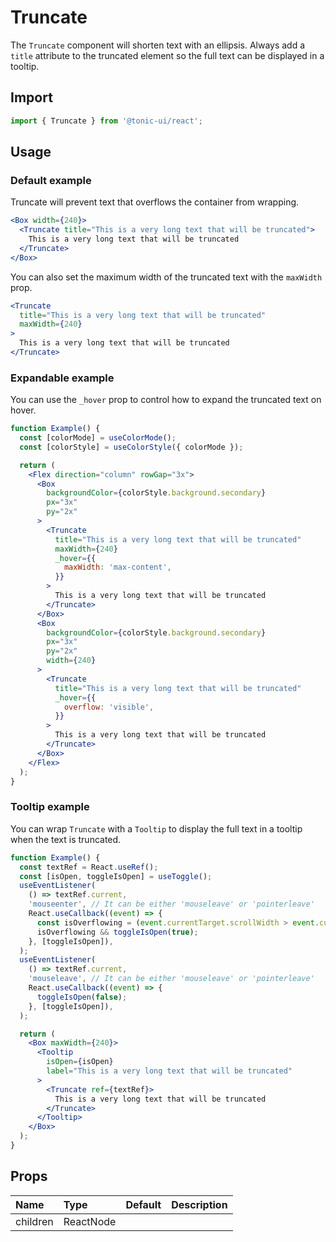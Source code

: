 # Truncate

The `Truncate` component will shorten text with an ellipsis. Always add a `title` attribute to the truncated element so the full text can be displayed in a tooltip.

## Import

```js
import { Truncate } from '@tonic-ui/react';
```

## Usage

### Default example

Truncate will prevent text that overflows the container from wrapping.

```jsx
<Box width={240}>
  <Truncate title="This is a very long text that will be truncated">
    This is a very long text that will be truncated
  </Truncate>
</Box>
```

You can also set the maximum width of the truncated text with the `maxWidth` prop.

```jsx
<Truncate
  title="This is a very long text that will be truncated"
  maxWidth={240}
>
  This is a very long text that will be truncated
</Truncate>
```

### Expandable example

You can use the `_hover` prop to control how to expand the truncated text on hover.

```jsx
function Example() {
  const [colorMode] = useColorMode();
  const [colorStyle] = useColorStyle({ colorMode });

  return (
    <Flex direction="column" rowGap="3x">
      <Box
        backgroundColor={colorStyle.background.secondary}
        px="3x"
        py="2x"
      >
        <Truncate
          title="This is a very long text that will be truncated"
          maxWidth={240}
          _hover={{
            maxWidth: 'max-content',
          }}
        >
          This is a very long text that will be truncated
        </Truncate>
      </Box>
      <Box
        backgroundColor={colorStyle.background.secondary}
        px="3x"
        py="2x"
        width={240}
      >
        <Truncate
          title="This is a very long text that will be truncated"
          _hover={{
            overflow: 'visible',
          }}
        >
          This is a very long text that will be truncated
        </Truncate>
      </Box>
    </Flex>
  );
}
```

### Tooltip example

You can wrap `Truncate` with a `Tooltip` to display the full text in a tooltip when the text is truncated.

```jsx
function Example() {
  const textRef = React.useRef();
  const [isOpen, toggleIsOpen] = useToggle();
  useEventListener(
    () => textRef.current,
    'mouseenter', // It can be either 'mouseleave' or 'pointerleave'
    React.useCallback((event) => {
      const isOverflowing = (event.currentTarget.scrollWidth > event.currentTarget.clientWidth);
      isOverflowing && toggleIsOpen(true);
    }, [toggleIsOpen]),
  );
  useEventListener(
    () => textRef.current,
    'mouseleave', // It can be either 'mouseleave' or 'pointerleave'
    React.useCallback((event) => {
      toggleIsOpen(false);
    }, [toggleIsOpen]),
  );

  return (
    <Box maxWidth={240}>
      <Tooltip
        isOpen={isOpen}
        label="This is a very long text that will be truncated"
      >
        <Truncate ref={textRef}>
          This is a very long text that will be truncated
        </Truncate>
      </Tooltip>
    </Box>
  );
}
```

## Props

| Name | Type | Default | Description |
| :--- | :--- | :------ | :---------- |
| children | ReactNode | | |
